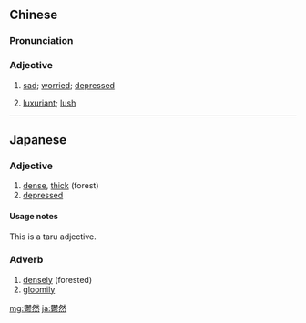 {{also|郁然}}
==Chinese==
{{zh-forms|s=郁然}}

===Pronunciation===
{{zh-pron
|m=yùrán
|c=wat1 jin4
|cat=adj
}}

===Adjective===
{{zh-adj}}

# [[sad]]; [[worried]]; [[depressed]]
# {{lb|zh|formal}} [[luxuriant]]; [[lush]]

----

==Japanese==
{{ja-kanjitab|うつ|ぜん|yomi=o}}

===Adjective===
{{ja-adj|うつぜん}}

# [[dense]], [[thick]] (forest)
# [[depressed]]

====Usage notes====
This is a taru adjective. {{attention|ja|2= so, infl=tari? }}

===Adverb===
{{ja-pos|adverb|うつぜん}}

# [[densely]] (forested)
# [[gloomily]]

[[mg:鬱然]]
[[ja:鬱然]]